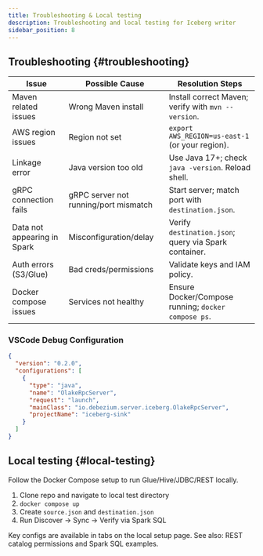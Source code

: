 ```yaml
---
title: Troubleshooting & Local testing
description: Troubleshooting and local testing for Iceberg writer
sidebar_position: 8
---
```



<Tabs groupId="iceberg-help" queryString="view">

<TabItem value="troubleshooting" label="Troubleshooting" default>

## Troubleshooting {#troubleshooting}

| Issue | Possible Cause | Resolution Steps |
|---|---|---|
| Maven related issues | Wrong Maven install | Install correct Maven; verify with `mvn --version`. |
| AWS region issues | Region not set | `export AWS_REGION=us-east-1` (or your region). |
| Linkage error | Java version too old | Use Java 17+; check `java -version`. Reload shell. |
| gRPC connection fails | gRPC server not running/port mismatch | Start server; match port with `destination.json`. |
| Data not appearing in Spark | Misconfiguration/delay | Verify `destination.json`; query via Spark container. |
| Auth errors (S3/Glue) | Bad creds/permissions | Validate keys and IAM policy. |
| Docker compose issues | Services not healthy | Ensure Docker/Compose running; `docker compose ps`. |

### VSCode Debug Configuration

```json
{
  "version": "0.2.0",
  "configurations": [
    {
      "type": "java",
      "name": "OlakeRpcServer",
      "request": "launch",
      "mainClass": "io.debezium.server.iceberg.OlakeRpcServer",
      "projectName": "iceberg-sink"
    }
  ]
}
```

</TabItem>

<TabItem value="local" label="Local testing">

## Local testing {#local-testing}

Follow the Docker Compose setup to run Glue/Hive/JDBC/REST locally.

1. Clone repo and navigate to local test directory
2. `docker compose up`
3. Create `source.json` and `destination.json`
4. Run Discover → Sync → Verify via Spark SQL

Key configs are available in tabs on the local setup page. See also: REST catalog permissions and Spark SQL examples.

</TabItem>

</Tabs>


